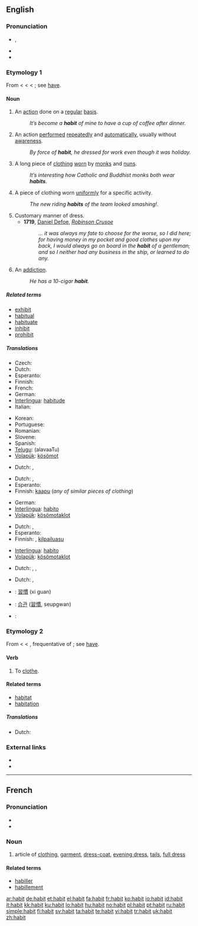 {{wikipedia|dab=habit}}
==English==

===Pronunciation===
* {{IPA|/ˈhæbɪt/}}, {{SAMPA|/"h{bIt/}}
* {{audio|en-us-habit.ogg|Audio (US)}}
* {{rhymes|æbɪt}}

===Etymology 1===
From {{etyl|enm}} < {{etyl|fro|en}} {{term|habit||lang=fro}} < {{etyl|la|en}} {{term|habitus||condition, bearing, state, appearance, dress, attire|lang=la}} < {{term|habere||to have, hold, keep}}; see [[have]].

====Noun====
{{en-noun}}

# An [[action]] done on a [[regular]] [[basis]].
#: ''It’s become a '''habit''' of mine to have a cup of coffee after dinner.''
# An action [[perform]]ed [[repeatedly]] and [[automatically]], usually without [[awareness]].
#: ''By force of '''habit''', he dressed for work even though it was holiday.''
# A long piece of [[clothing]] [[wear|worn]] by [[monk]]s and [[nun]]s.
#: ''It’s interesting how Catholic and Buddhist monks both wear '''habits'''''.
# A piece of clothing worn [[uniform]]ly for a specific activity.
#: ''The new riding '''habits''' of the team looked smashing!''.
# Customary manner of dress.
#* '''1719''', [[w:Daniel Defoe|Daniel Defoe]], ''[[w:Robinson Crusoe|Robinson Crusoe]]''
#*: ''… it was always my fate to choose for the worse, so I did here; for having money in my pocket and good clothes upon my back, I would always go on board in the '''habit''' of a gentleman; and so I neither had any business in the ship, or learned to do any.''
# An [[addiction]].
#: ''He has a 10-cigar '''habit'''.''

=====Related terms=====
* [[exhibit]]
* [[habitual]]
* [[habituate]]
* [[inhibit]]
* [[prohibit]]

=====Translations=====
{{trans-top|an action done on a regular basis}}
* Czech: {{t-|cs|návyk|m}}
* Dutch: {{t+|nl|gewoonte|f}}
* Esperanto: {{t-|eo|kutimo|xs=Esperanto}}
* Finnish: {{t+|fi|tapa}}
* French: {{t+|fr|habitude|f}}
* German: {{t+|de|Gewohnheit|f}}
* [[Interlingua]]: [[habitude]]
* Italian: {{t+|it|abitudine|f}}
{{trans-mid}}
* Korean: {{t+|ko|버릇|tr=beoreut|sc=Hang}}
* Portuguese: {{t+|pt|hábito|m}}
* Romanian: {{t-|ro|obicei|m}}
* Slovene: {{t+|sl|navada|f}}
* Spanish: {{t+|es|costumbre|m}}
* [[Telugu]]: {{t|te|అలవాటు|sc=Telu}}(alavaaTu)
* [[Volapük]]: [[kösömot]]
{{trans-bottom}}

{{trans-top|action performed repeatedly and automatically, usually without awareness}}
* Dutch: {{t+|nl|gewoonte|f}}, {{t+|nl|tic|m}}
{{trans-mid}}
{{trans-bottom}}

{{trans-top|long piece of clothing worn by monks and nuns}}
* Dutch: {{t|nl|habijt|n}}, {{i|monks}} {{t|nl|pij|m}}
* Esperanto: {{t-|eo|vesto|xs=Esperanto}}
* Finnish: [[kaapu]] (''any of similar pieces of clothing'')
{{trans-mid}}
* German: {{t+|de|Kutte}}
* [[Interlingua]]: [[habito]]
* [[Volapük]]: [[kösömotaklot]]
{{trans-bottom}}

{{trans-top|piece of clothing worn uniformly for a specific activity}}
* Dutch: {{t+|nl|uniform|n}}, {{i|sport}} {{t|nl|truitjes|p}}
* Esperanto: {{t-|eo|vesto|xs=Esperanto}}
* Finnish: {{t+|fi|asu}}, [[kilpailuasu]]
{{trans-mid}}
* [[Interlingua]]: [[habito]]
* [[Volapük]]: [[kösömotaklot]]
{{trans-bottom}}

{{trans-top|customary manner of dress}}
* Dutch: {{t|nl|kledij|f}}, {{t| nl|kleding|f}}, {{t|nl|uitdossing|f}}
{{trans-mid}}
{{trans-bottom}}

{{trans-top|addiction}}
* Dutch: {{t|nl|verslaving|f}}, {{t+|nl|tic|m}}
{{trans-mid}}
{{trans-bottom}}

{{checktrans-top}}
* {{ttbc|Chinese}}: [[習慣]] (xi guan)
* {{ttbc|Korean}}: [[습관]] ([[習慣]], seupgwan)
{{trans-mid}}
* {{ttbc|Spanish}}: {{t-|es|habito|m}}
{{trans-bottom}}

===Etymology 2===
From {{etyl|enm}} {{term|habiten}} < {{etyl|fro}} {{term|habiter}} < {{etyl|la}} {{term|habitare||intr.to dwell, abide, keep}}, frequentative of {{term|habere||to have, hold, keep}}; see [[have]].

====Verb====
{{en-verb}}

# To [[clothe]].

====Related terms====
* [[habitat]]
* [[habitation]]

=====Translations=====
{{trans-top|clothe}}
* Dutch: {{t+|nl|zich}} {{t+|nl|kleden}}
{{trans-mid}}
{{trans-bottom}}

===External links===
* {{R:Webster 1913}}
* {{R:Century 1911}}

----

==French==

===Pronunciation===
* {{IPA|/a.bi/|lang=fr}}
* {{audio|Fr-habit.ogg|Audio}}

===Noun===
{{fr-noun|m}}

# article of [[clothing]], [[garment]], [[dress-coat]], [[evening dress]], [[tails]], [[full dress]]

====Related terms====
* [[habiller]]
* [[habillement]]

[[ar:habit]]
[[de:habit]]
[[et:habit]]
[[el:habit]]
[[fa:habit]]
[[fr:habit]]
[[ko:habit]]
[[io:habit]]
[[id:habit]]
[[it:habit]]
[[kk:habit]]
[[ku:habit]]
[[lo:habit]]
[[hu:habit]]
[[no:habit]]
[[pl:habit]]
[[pt:habit]]
[[ru:habit]]
[[simple:habit]]
[[fi:habit]]
[[sv:habit]]
[[ta:habit]]
[[te:habit]]
[[vi:habit]]
[[tr:habit]]
[[uk:habit]]
[[zh:habit]]